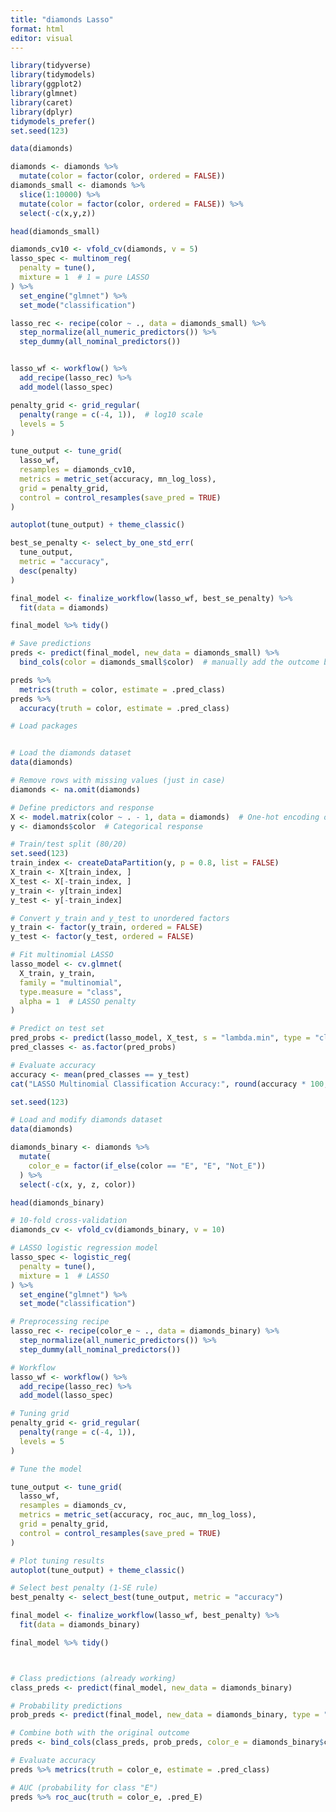 ```yaml
---
title: "diamonds Lasso"
format: html
editor: visual
---
```


```r
library(tidyverse)
library(tidymodels)
library(ggplot2)
library(glmnet)
library(caret)
library(dplyr)
tidymodels_prefer()
set.seed(123)

data(diamonds)


```

```r
diamonds <- diamonds %>%
  mutate(color = factor(color, ordered = FALSE))
diamonds_small <- diamonds %>%
  slice(1:10000) %>%  
  mutate(color = factor(color, ordered = FALSE)) %>% 
  select(-c(x,y,z))

head(diamonds_small)


```

```r
diamonds_cv10 <- vfold_cv(diamonds, v = 5)
lasso_spec <- multinom_reg(
  penalty = tune(),
  mixture = 1  # 1 = pure LASSO
) %>%
  set_engine("glmnet") %>%
  set_mode("classification")


```

```r
lasso_rec <- recipe(color ~ ., data = diamonds_small) %>%
  step_normalize(all_numeric_predictors()) %>%
  step_dummy(all_nominal_predictors())



```

```r
lasso_wf <- workflow() %>%
  add_recipe(lasso_rec) %>%
  add_model(lasso_spec)

```

```r
penalty_grid <- grid_regular(
  penalty(range = c(-4, 1)),  # log10 scale
  levels = 5
)

```

```r
tune_output <- tune_grid(
  lasso_wf,
  resamples = diamonds_cv10,
  metrics = metric_set(accuracy, mn_log_loss),
  grid = penalty_grid,
  control = control_resamples(save_pred = TRUE)
)


```

```r
autoplot(tune_output) + theme_classic()

```

```r
best_se_penalty <- select_by_one_std_err(
  tune_output,
  metric = "accuracy",
  desc(penalty)
)

```

```r
final_model <- finalize_workflow(lasso_wf, best_se_penalty) %>%
  fit(data = diamonds)

final_model %>% tidy()

```

```r
# Save predictions
preds <- predict(final_model, new_data = diamonds_small) %>%
  bind_cols(color = diamonds_small$color)  # manually add the outcome back

preds %>%
  metrics(truth = color, estimate = .pred_class)
preds %>%
  accuracy(truth = color, estimate = .pred_class)

```

```r
# Load packages


# Load the diamonds dataset
data(diamonds)

# Remove rows with missing values (just in case)
diamonds <- na.omit(diamonds)

# Define predictors and response
X <- model.matrix(color ~ . - 1, data = diamonds)  # One-hot encoding of features
y <- diamonds$color  # Categorical response

# Train/test split (80/20)
set.seed(123)
train_index <- createDataPartition(y, p = 0.8, list = FALSE)
X_train <- X[train_index, ]
X_test <- X[-train_index, ]
y_train <- y[train_index]
y_test <- y[-train_index]

# Convert y_train and y_test to unordered factors
y_train <- factor(y_train, ordered = FALSE)
y_test <- factor(y_test, ordered = FALSE)

# Fit multinomial LASSO
lasso_model <- cv.glmnet(
  X_train, y_train, 
  family = "multinomial", 
  type.measure = "class", 
  alpha = 1  # LASSO penalty
)

# Predict on test set
pred_probs <- predict(lasso_model, X_test, s = "lambda.min", type = "class")
pred_classes <- as.factor(pred_probs)

# Evaluate accuracy
accuracy <- mean(pred_classes == y_test)
cat("LASSO Multinomial Classification Accuracy:", round(accuracy * 100, 2), "%\n")

```

```r
set.seed(123)

# Load and modify diamonds dataset
data(diamonds)

diamonds_binary <- diamonds %>%
  mutate(
    color_e = factor(if_else(color == "E", "E", "Not_E"))
  ) %>%
  select(-c(x, y, z, color))  

head(diamonds_binary)

```

```r
# 10-fold cross-validation
diamonds_cv <- vfold_cv(diamonds_binary, v = 10)

# LASSO logistic regression model
lasso_spec <- logistic_reg(
  penalty = tune(),
  mixture = 1  # LASSO
) %>%
  set_engine("glmnet") %>%
  set_mode("classification")

```

```r
# Preprocessing recipe
lasso_rec <- recipe(color_e ~ ., data = diamonds_binary) %>%
  step_normalize(all_numeric_predictors()) %>%
  step_dummy(all_nominal_predictors())

```

```r
# Workflow
lasso_wf <- workflow() %>%
  add_recipe(lasso_rec) %>%
  add_model(lasso_spec)

# Tuning grid
penalty_grid <- grid_regular(
  penalty(range = c(-4, 1)), 
  levels = 5
)

```

```r
# Tune the model

tune_output <- tune_grid(
  lasso_wf,
  resamples = diamonds_cv,
  metrics = metric_set(accuracy, roc_auc, mn_log_loss),
  grid = penalty_grid,
  control = control_resamples(save_pred = TRUE)
)

# Plot tuning results
autoplot(tune_output) + theme_classic()

```

```r
# Select best penalty (1-SE rule)
best_penalty <- select_best(tune_output, metric = "accuracy")

final_model <- finalize_workflow(lasso_wf, best_penalty) %>%
  fit(data = diamonds_binary)

final_model %>% tidy()




```

```r
# Class predictions (already working)
class_preds <- predict(final_model, new_data = diamonds_binary)

# Probability predictions
prob_preds <- predict(final_model, new_data = diamonds_binary, type = "prob")

# Combine both with the original outcome
preds <- bind_cols(class_preds, prob_preds, color_e = diamonds_binary$color_e)

# Evaluate accuracy
preds %>% metrics(truth = color_e, estimate = .pred_class)

# AUC (probability for class "E")
preds %>% roc_auc(truth = color_e, .pred_E)


```
